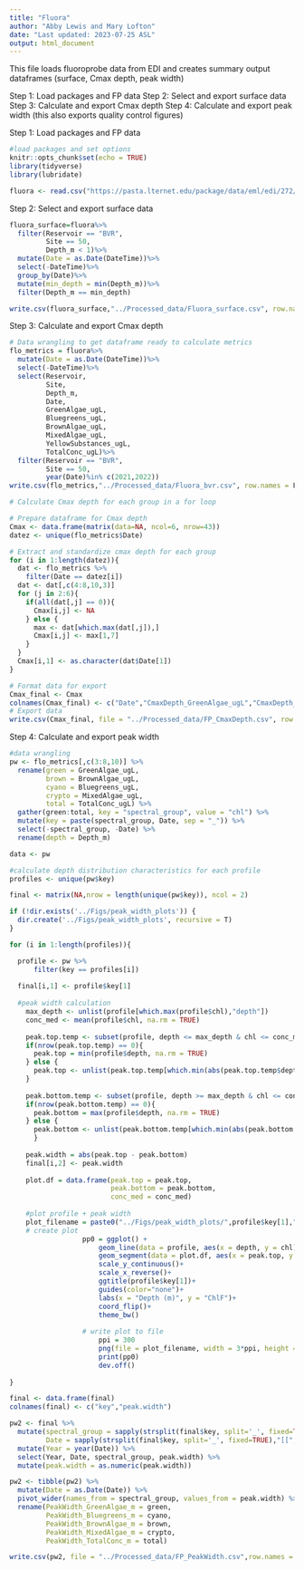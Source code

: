 ```yaml
---
title: "Fluora"
author: "Abby Lewis and Mary Lofton"
date: "Last updated: 2023-07-25 ASL"
output: html_document
---
```


This file loads fluoroprobe data from EDI and creates summary output dataframes (surface, Cmax depth, peak width)

Step 1: Load packages and FP data
Step 2: Select and export surface data
Step 3: Calculate and export Cmax depth
Step 4: Calculate and export peak width (this also exports quality control figures)


Step 1: Load packages and FP data
```r
#load packages and set options
knitr::opts_chunk$set(echo = TRUE)
library(tidyverse)
library(lubridate)

fluora <- read.csv("https://pasta.lternet.edu/package/data/eml/edi/272/7/001cb516ad3e8cbabe1fdcf6826a0a45")
```


Step 2: Select and export surface data
```r
fluora_surface=fluora%>%
  filter(Reservoir == "BVR",
         Site == 50,
         Depth_m < 1)%>%
  mutate(Date = as.Date(DateTime))%>%
  select(-DateTime)%>%
  group_by(Date)%>%
  mutate(min_depth = min(Depth_m))%>%
  filter(Depth_m == min_depth)

write.csv(fluora_surface,"../Processed_data/Fluora_surface.csv", row.names = F)
```


Step 3: Calculate and export Cmax depth
```r
# Data wrangling to get dataframe ready to calculate metrics
flo_metrics = fluora%>%
  mutate(Date = as.Date(DateTime))%>%
  select(-DateTime)%>%
  select(Reservoir, 
         Site, 
         Depth_m, 
         Date, 
         GreenAlgae_ugL, 
         Bluegreens_ugL, 
         BrownAlgae_ugL, 
         MixedAlgae_ugL, 
         YellowSubstances_ugL, 
         TotalConc_ugL)%>%
  filter(Reservoir == "BVR", 
         Site == 50,
         year(Date)%in% c(2021,2022))
write.csv(flo_metrics,"../Processed_data/Fluora_bvr.csv", row.names = F)

# Calculate Cmax depth for each group in a for loop

# Prepare dataframe for Cmax depth
Cmax <- data.frame(matrix(data=NA, ncol=6, nrow=43))
datez <- unique(flo_metrics$Date)

# Extract and standardize cmax depth for each group
for (i in 1:length(datez)){
  dat <- flo_metrics %>%
    filter(Date == datez[i])
  dat <- dat[,c(4:8,10,3)]
  for (j in 2:6){
    if(all(dat[,j] == 0)){
      Cmax[i,j] <- NA
    } else {
      max <- dat[which.max(dat[,j]),]
      Cmax[i,j] <- max[1,7]
    }
  }
  Cmax[i,1] <- as.character(dat$Date[1])
}

# Format data for export
Cmax_final <- Cmax
colnames(Cmax_final) <- c("Date","CmaxDepth_GreenAlgae_ugL","CmaxDepth_Bluegreens_ugL","CmaxDepth_BrownAlgae_ugL","CmaxDepth_MixedAlgae_ugL","CmaxDepth_TotalConc_ugL")
# Export data
write.csv(Cmax_final, file = "../Processed_data/FP_CmaxDepth.csv", row.names = FALSE)
```


Step 4: Calculate and export peak width
```r
#data wrangling
pw <- flo_metrics[,c(3:8,10)] %>%
  rename(green = GreenAlgae_ugL,
         brown = BrownAlgae_ugL,
         cyano = Bluegreens_ugL,
         crypto = MixedAlgae_ugL,
         total = TotalConc_ugL) %>%
  gather(green:total, key = "spectral_group", value = "chl") %>%
  mutate(key = paste(spectral_group, Date, sep = "_")) %>%
  select(-spectral_group, -Date) %>%
  rename(depth = Depth_m)

data <- pw

#calculate depth distribution characteristics for each profile
profiles <- unique(pw$key)

final <- matrix(NA,nrow = length(unique(pw$key)), ncol = 2)

if (!dir.exists('../Figs/peak_width_plots')) {
  dir.create('../Figs/peak_width_plots', recursive = T)
}

for (i in 1:length(profiles)){

  profile <- pw %>%
      filter(key == profiles[i])
  
  final[i,1] <- profile$key[1]
  
  #peak width calculation
    max_depth <- unlist(profile[which.max(profile$chl),"depth"])
    conc_med <- mean(profile$chl, na.rm = TRUE)
    
    peak.top.temp <- subset(profile, depth <= max_depth & chl <= conc_med)
    if(nrow(peak.top.temp) == 0){
      peak.top = min(profile$depth, na.rm = TRUE)
    } else {
      peak.top <- unlist(peak.top.temp[which.min(abs(peak.top.temp$depth - max_depth)),"depth"])
    }
  
    peak.bottom.temp <- subset(profile, depth >= max_depth & chl <= conc_med)
    if(nrow(peak.bottom.temp) == 0){
      peak.bottom = max(profile$depth, na.rm = TRUE)
    } else {
      peak.bottom <- unlist(peak.bottom.temp[which.min(abs(peak.bottom.temp$depth - max_depth)),"depth"])
      }
    
    peak.width = abs(peak.top - peak.bottom)
    final[i,2] <- peak.width
    
    plot.df = data.frame(peak.top = peak.top,
                         peak.bottom = peak.bottom,
                         conc_med = conc_med)
    
    #plot profile + peak width
    plot_filename = paste0("../Figs/peak_width_plots/",profile$key[1],".jpeg")
    # create plot
                  pp0 = ggplot() +
                      geom_line(data = profile, aes(x = depth, y = chl), size = 0.75, color = "springgreen3")+
                      geom_segment(data = plot.df, aes(x = peak.top, y = conc_med, xend = peak.bottom, yend = conc_med, colour = "red"))+
                      scale_y_continuous()+
                      scale_x_reverse()+
                      ggtitle(profile$key[1])+
                      guides(color="none")+
                      labs(x = "Depth (m)", y = "ChlF")+
                      coord_flip()+ 
                      theme_bw() 
                  
                  # write plot to file
                      ppi = 300
                      png(file = plot_filename, width = 3*ppi, height = 3*ppi, res = ppi)
                      print(pp0)
                      dev.off()
  
}

final <- data.frame(final)
colnames(final) <- c("key","peak.width")

pw2 <- final %>%
  mutate(spectral_group = sapply(strsplit(final$key, split='_', fixed=TRUE),"[[",1),
         Date = sapply(strsplit(final$key, split='_', fixed=TRUE),"[[",2)) %>%
  mutate(Year = year(Date)) %>%
  select(Year, Date, spectral_group, peak.width) %>%
  mutate(peak.width = as.numeric(peak.width))

pw2 <- tibble(pw2) %>%
  mutate(Date = as.Date(Date)) %>%
  pivot_wider(names_from = spectral_group, values_from = peak.width) %>%
  rename(PeakWidth_GreenAlgae_m = green,
         PeakWidth_Bluegreens_m = cyano,
         PeakWidth_BrownAlgae_m = brown,
         PeakWidth_MixedAlgae_m = crypto,
         PeakWidth_TotalConc_m = total)

write.csv(pw2, file = "../Processed_data/FP_PeakWidth.csv",row.names = FALSE)
```